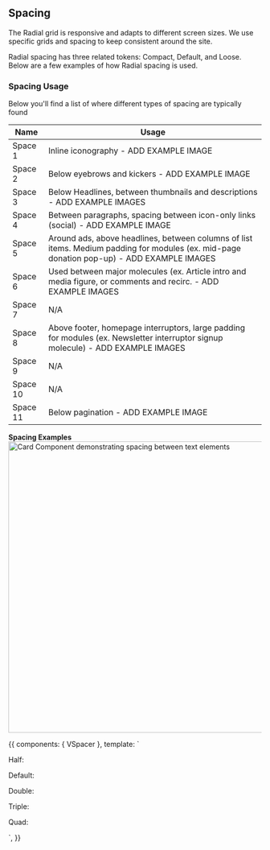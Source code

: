 
<Meta title="Foundations/Spacing" />

## Spacing

The Radial grid is responsive and adapts to different screen sizes. We use specific grids and spacing to keep consistent around the site.


Radial spacing has three related tokens: Compact, Default, and Loose. Below are a few examples of how Radial spacing is used.

<SpacingTable />

### Spacing Usage
Below you'll find a list of where different types of spacing are typically found

| Name | Usage |
|--|--|
| Space 1 | Inline iconography - ADD EXAMPLE IMAGE |
| Space 2 | Below eyebrows and kickers - ADD EXAMPLE IMAGE |
| Space 3 | Below Headlines, between thumbnails and descriptions - ADD EXAMPLE IMAGES |
| Space 4 | Between paragraphs, spacing between icon-only links (social) - ADD EXAMPLE IMAGE |
| Space 5 | Around ads, above headlines, between columns of list items. Medium padding for modules (ex. mid-page donation pop-up) - ADD EXAMPLE IMAGES |
| Space 6 | Used between major molecules (ex. Article intro and media figure, or comments and recirc. - ADD EXAMPLE IMAGES |
| Space 7 | N/A |
| Space 8 | Above footer, homepage interruptors, large padding for modules (ex. Newsletter interruptor signup molecule) - ADD EXAMPLE IMAGES |
| Space 9 | N/A |
| Space 10 | N/A |
| Space 11 | Below pagination - ADD EXAMPLE IMAGE |

**Spacing Examples**
<img
    alt="Card Component demonstrating spacing between text elements"
    src="/images/Foundations-Spacing-DefaultSpacingExample.png"
    width="579"
/>

<Canvas>
    <Story name="VSpacer Examples">
        {{
            components: { VSpacer },
            template: `
<div>
    <p class="u-space--bottom">
      Half:
    </p>
    <v-spacer
      size="half"
      class="u-background-color--cool-white"
    />
    <p class="u-space--top u-space--bottom">
      Default:
    </p>
    <v-spacer class="u-background-color--cool-white" />
    <p class="u-space--top">
      Double:
    </p>
    <v-spacer
      size="double"
      class="u-background-color--cool-white"
    />
    <p class="u-space--top u-space--bottom">
      Triple:
    </p>
    <v-spacer
      size="triple"
      class="u-background-color--cool-white"
    />
    <p class="u-space--top u-space--bottom">
      Quad:
    </p>
    <v-spacer
      size="quad"
      class="u-background-color--cool-white"
    />
</div>
`,
        }}
    </Story>
</Canvas>
